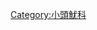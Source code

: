 {{noteTA
|1= zh-tw:履眼魷;zh-cn:履乌贼;
|2= zh-tw:眼魷屬;zh-cn:履乌贼属;
|3= zh-tw:小頭魷科;zh-cn:小头乌贼科;
}}
{{commonscat|Sandalops}}
{{wikispecies|Sandalops}}
[[Category:小頭魷科|Category:小頭魷科]]